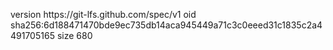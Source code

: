 version https://git-lfs.github.com/spec/v1
oid sha256:6d188471470bde9ec735db14aca945449a71c3c0eeed31c1835c2a4491705165
size 680
